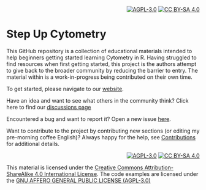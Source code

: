 <div style="text-align: right;">
[![AGPL-3.0][agpl3-shield]][agpl3]
[![CC BY-SA 4.0][cc-by-sa-shield]][cc-by-sa]
</div>

# Step Up Cytometry

This GitHub repository is a collection of educational materials intended to help beginners getting started learning Cytometry in R. Having struggled to find resources when first getting started, this project is the authors attempt to give back to the broader community by reducing the barrier to entry. The material within is a work-in-progress being contributed on their own time.

To get started, please navigate to our [website](https://stepupcytometry.github.io/index).

Have an idea and want to see what others in the community think? Click here to find our [discussions page](https://github.com/StepUpCytometry/StepUpCytometry.github.io/discussions)

Encountered a bug and want to report it? Open a new issue [here](https://github.com/StepUpCytometry/StepUpCytometry.github.io/issues). 

Want to contribute to the project by contributing new sections (or editing my pre-morning coffee English)? Always happy for the help, see [Contributions]() for additional details. 

<div style="text-align: right;">
[![AGPL-3.0][agpl3-image]][agpl3]
[![CC BY-SA 4.0][cc-by-sa-image]][cc-by-sa]
</div>
This material is licensed under the [Creative Commons Attribution-ShareAlike 4.0 International License][cc-by-sa].
The code examples are licensed under the [GNU AFFERO GENERAL PUBLIC LICENSE (AGPL-3.0)]()



[cc-by-sa]: http://creativecommons.org/licenses/by-sa/4.0/
[cc-by-sa-image]: https://licensebuttons.net/l/by-sa/4.0/88x31.png
[cc-by-sa-shield]: https://img.shields.io/badge/License-CC%20BY--SA%204.0-lightgrey.svg
[agpl3]: https://www.gnu.org/licenses/agpl-3.0.en.html
[agpl3-image]: https://www.gnu.org/graphics/agplv3-with-text-162x68.png
[agpl3-shield]: https://img.shields.io/badge/license-GPLv3-blue

